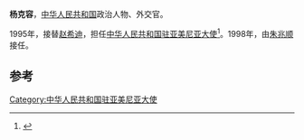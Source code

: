 '''杨克容'''，[[中华人民共和国|中华人民共和国]]政治人物、外交官。

1995年，接替[[赵希迪|赵希迪]]，担任[[中国驻亚美尼亚大使列表|中华人民共和国驻亚美尼亚大使]]<ref>{{cite web|author=中华人民共和国外交部|title=中国驻亚美尼亚历任大使|url=http://www.mfa.gov.cn/chn/pds/ziliao/wjrw/2167/2171/t9245.htm|publisher=中华人民共和国外交部|accessdate=2012-03-03}}</ref>。1998年，由[[朱兆顺|朱兆顺]]接任。

== 参考 ==
{{reflist}}
{{start box}}
{{s-dip}}
{{succession box|[[赵希迪|赵希迪]]|[[朱兆顺|朱兆顺]]|[[中国驻亚美尼亚大使列表|中华人民共和国驻亚美尼亚大使]]|1995年7月-1998年8月}}
{{end box}}
{{中国政治人物小作品}}

[[Category:中华人民共和国驻亚美尼亚大使|Category:中华人民共和国驻亚美尼亚大使]]